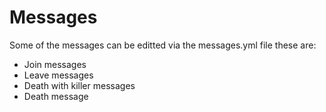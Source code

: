 # Messages
Some of the messages can be editted via the messages.yml file these are:
- Join messages
- Leave messages
- Death with killer messages
- Death message